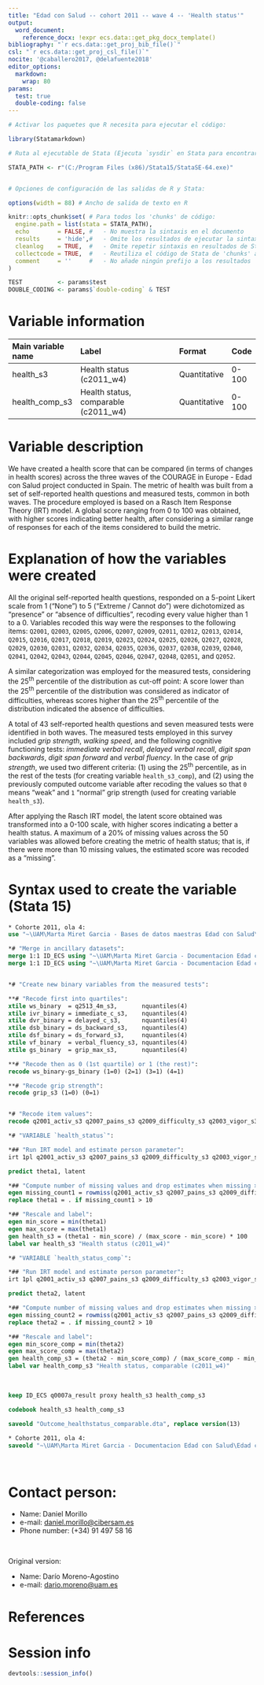 ```yaml
---
title: "Edad con Salud -- cohort 2011 -- wave 4 -- 'Health status'"
output:
  word_document:
    reference_docx: !expr ecs.data::get_pkg_docx_template()
bibliography: "`r ecs.data::get_proj_bib_file()`"
csl: "`r ecs.data::get_proj_csl_file()`"
nocite: '@caballero2017, @delafuente2018'
editor_options: 
  markdown:
    wrap: 80
params:
  test: true
  double-coding: false
---
```


```r
# Activar los paquetes que R necesita para ejecutar el código:

library(Statamarkdown)

# Ruta al ejecutable de Stata (Ejecuta `sysdir` en Stata para encontrar la ruta)

STATA_PATH <- r"(C:/Program Files (x86)/Stata15/StataSE-64.exe)"


# Opciones de configuración de las salidas de R y Stata:

options(width = 88) # Ancho de salida de texto en R

knitr::opts_chunk$set( # Para todos los 'chunks' de código:
  engine.path = list(stata = STATA_PATH),
  echo        = FALSE, #   - No muestra la sintaxis en el documento
  results     = 'hide',#   - Omite los resultados de ejecutar la sintaxis
  cleanlog    = TRUE,  #   - Omite repetir sintaxis en resultados de Stata
  collectcode = TRUE,  #   - Reutiliza el código de Stata de 'chunks' anteriores
  comment     = ''     #   - No añade ningún prefijo a los resultados
)

TEST          <- params$test
DOUBLE_CODING <- params$`double-coding` & TEST
```

# Variable information

| Main variable name | Label                                | Format       | Code  |
|:-------------------|:-------------------------------------|:-------------|:------|
| health_s3          | Health status (c2011_w4)             | Quantitative | 0-100 |
| health_comp_s3     | Health status, comparable (c2011_w4) | Quantitative | 0-100 |

# Variable description

We have created a health score that can be compared (in terms of changes in
health scores) across the three waves of the COURAGE in Europe - Edad con Salud
project conducted in Spain. The metric of health was built from a set of
self-reported health questions and measured tests, common in both waves. The
procedure employed is based on a Rasch Item Response Theory (IRT) model. A
global score ranging from 0 to 100 was obtained, with higher scores indicating
better health, after considering a similar range of responses for each of the
items considered to build the metric.

# Explanation of how the variables were created

All the original self-reported health questions, responded on a 5-point Likert
scale from 1 ("None") to 5 ("Extreme / Cannot do") were dichotomized as
"presence" or "absence of difficulties", recoding every value higher than 1 to a
0. Variables recoded this way were the responses to the following items:
`Q2001`, `Q2003`, `Q2005`, `Q2006`, `Q2007`, `Q2009`, `Q2011`, `Q2012`, `Q2013`,
`Q2014`, `Q2015`, `Q2016`, `Q2017`, `Q2018`, `Q2019`, `Q2023`, `Q2024`, `Q2025`,
`Q2026`, `Q2027`, `Q2028`, `Q2029`, `Q2030`, `Q2031`, `Q2032`, `Q2034`, `Q2035`,
`Q2036`, `Q2037`, `Q2038`, `Q2039`, `Q2040`, `Q2041`, `Q2042`, `Q2043`, `Q2044`,
`Q2045`, `Q2046`, `Q2047`, `Q2048`, `Q2051`, and `Q2052`.

A similar categorization was employed for the measured tests, considering the
25^th^ percentile of the distribution as cut-off point: A score lower than the
25^th^ percentile of the distribution was considered as indicator of
difficulties, whereas scores higher than the 25^th^ percentile of the
distribution indicated the absence of difficulties.

A total of 43 self-reported health questions and seven measured tests were
identified in both waves. The measured tests employed in this survey included
*grip strength*, *walking speed*, and the following cognitive functioning tests:
*immediate verbal recall*, *delayed verbal recall*, *digit span backwards*,
*digit span forward* and *verbal fluency*. In the case of *grip strength*, we
used two different criteria: (1) using the 25^th^ percentile, as in the rest of
the tests (for creating variable `health_s3_comp`), and (2) using the previously
computed outcome variable after recoding the values so that `0` means "weak" and
`1` "normal" grip strength (used for creating variable `health_s3`).

After applying the Rasch IRT model, the latent score obtained was transformed
into a 0-100 scale, with higher scores indicating a better a health status. A
maximum of a 20% of missing values across the 50 variables was allowed before
creating the metric of health status; that is, if there were more than 10
missing values, the estimated score was recoded as a "missing".

# Syntax used to create the variable (Stata 15)

```stata
* Cohorte 2011, ola 4:
use "~\UAM\Marta Miret Garcia - Bases de datos maestras Edad con Salud\Ola_4\Cohorte 2011\rawdata_c2011w4.dta"
```

```stata
*# "Merge in ancillary datasets":
merge 1:1 ID_ECS using "~\UAM\Marta Miret Garcia - Documentacion Edad con Salud\Edad con salud - Ola 4\Outcomes\Cohorte 2011\Outcome datasets\Outcome_gripstrength.dta", gen(merge_gs)
merge 1:1 ID_ECS using "~\UAM\Marta Miret Garcia - Documentacion Edad con Salud\Edad con salud - Ola 4\Outcomes\Cohorte 2011\Outcome datasets\Outcome_cognition.dta", gen(merge_cog)


*# "Create new binary variables from the measured tests":

**# "Recode first into quartiles":
xtile ws_binary  = q2513_4m_s3,       nquantiles(4)
xtile ivr_binary = immediate_c_s3,    nquantiles(4)
xtile dvr_binary = delayed_c_s3,      nquantiles(4)
xtile dsb_binary = ds_backward_s3,    nquantiles(4)
xtile dsf_binary = ds_forward_s3,     nquantiles(4)
xtile vf_binary  = verbal_fluency_s3, nquantiles(4)
xtile gs_binary  = grip_max_s3,       nquantiles(4)

**# "Recode then as 0 (1st quartile) or 1 (the rest)":
recode ws_binary-gs_binary (1=0) (2=1) (3=1) (4=1)

**# "Recode grip strength":
recode grip_s3 (1=0) (0=1)


*# "Recode item values":
recode q2001_activ_s3 q2007_pains_s3 q2009_difficulty_s3 q2003_vigor_s3 q2036_walk_s3 q2026_walk_s3 q2041_movement_s3 q2029_climb_s3 q2046_going_s3 q2045_movement_s3 q2030_crouch_s3 q2027_stand_s3 q2043_arising_s3 q2025_sitting_s3 q2028_stand_s3 q2031_pickup_s3 q2034_reach_s3 q2040_carry_s3 q2037_wash_s3 q2038_dress_s3 q2044_toilet_s3 q2042_eating_s3 q2005_appear_s3 q2006_stay_s3 q2035_concent_s3 q2011_learn_s3 q2033_activ_s3 q2012_relat_s3 q2013_confl_s3 q2014_friend_s3 q2015_strang_s3 q2032_hh_resp_s3 q2039_daily_s3 q2016_sleep_s3 q2017_rested_s3 q2018_depr_s3 q2019_worry_s3 q2047_affect_s3 q2048_interf_s3 q2023_vis_diff_s3 q2024_vis_diff_s3 q2051_hear_diff_s3 q2052_hear_diff_s3 (888=.) (2=0) (3=0) (4=0) (5=0)

*# "VARIABLE `health_status`":

*## "Run IRT model and estimate person parameter":
irt 1pl q2001_activ_s3 q2007_pains_s3 q2009_difficulty_s3 q2003_vigor_s3 q2036_walk_s3 q2026_walk_s3 q2041_movement_s3 q2029_climb_s3 q2046_going_s3 q2045_movement_s3 q2030_crouch_s3 q2027_stand_s3 q2043_arising_s3 q2025_sitting_s3 q2028_stand_s3 q2031_pickup_s3 q2034_reach_s3 q2040_carry_s3 q2037_wash_s3 q2038_dress_s3 q2044_toilet_s3 q2042_eating_s3 q2005_appear_s3 q2006_stay_s3 q2035_concent_s3 q2011_learn_s3 q2033_activ_s3 q2012_relat_s3 q2013_confl_s3 q2014_friend_s3 q2015_strang_s3 q2032_hh_resp_s3 q2039_daily_s3 q2016_sleep_s3 q2017_rested_s3 q2018_depr_s3 q2019_worry_s3 q2047_affect_s3 q2048_interf_s3 q2023_vis_diff_s3 q2024_vis_diff_s3 q2051_hear_diff_s3 q2052_hear_diff_s3 grip_s3 ws_binary-vf_binary

predict theta1, latent

*## "Compute number of missing values and drop estimates when missing > 20%":
egen missing_count1 = rowmiss(q2001_activ_s3 q2007_pains_s3 q2009_difficulty_s3 q2003_vigor_s3 q2036_walk_s3 q2026_walk_s3 q2041_movement_s3 q2029_climb_s3 q2046_going_s3 q2045_movement_s3 q2030_crouch_s3 q2027_stand_s3 q2043_arising_s3 q2025_sitting_s3 q2028_stand_s3 q2031_pickup_s3 q2034_reach_s3 q2040_carry_s3 q2037_wash_s3 q2038_dress_s3 q2044_toilet_s3 q2042_eating_s3 q2005_appear_s3 q2006_stay_s3 q2035_concent_s3 q2011_learn_s3 q2033_activ_s3 q2012_relat_s3 q2013_confl_s3 q2014_friend_s3 q2015_strang_s3 q2032_hh_resp_s3 q2039_daily_s3 q2016_sleep_s3 q2017_rested_s3 q2018_depr_s3 q2019_worry_s3 q2047_affect_s3 q2048_interf_s3 q2023_vis_diff_s3 q2024_vis_diff_s3 q2051_hear_diff_s3 q2052_hear_diff_s3 grip_s3 ws_binary-vf_binary)
replace theta1 = . if missing_count1 > 10

*## "Rescale and label":
egen min_score = min(theta1)
egen max_score = max(theta1)
gen health_s3 = (theta1 - min_score) / (max_score - min_score) * 100
label var health_s3 "Health status (c2011_w4)"

*# "VARIABLE `health_status_comp`":

*## "Run IRT model and estimate person parameter":
irt 1pl q2001_activ_s3 q2007_pains_s3 q2009_difficulty_s3 q2003_vigor_s3 q2036_walk_s3 q2026_walk_s3 q2041_movement_s3 q2029_climb_s3 q2046_going_s3 q2045_movement_s3 q2030_crouch_s3 q2027_stand_s3 q2043_arising_s3 q2025_sitting_s3 q2028_stand_s3 q2031_pickup_s3 q2034_reach_s3 q2040_carry_s3 q2037_wash_s3 q2038_dress_s3 q2044_toilet_s3 q2042_eating_s3 q2005_appear_s3 q2006_stay_s3 q2035_concent_s3 q2011_learn_s3 q2033_activ_s3 q2012_relat_s3 q2013_confl_s3 q2014_friend_s3 q2015_strang_s3 q2032_hh_resp_s3 q2039_daily_s3 q2016_sleep_s3 q2017_rested_s3 q2018_depr_s3 q2019_worry_s3 q2047_affect_s3 q2048_interf_s3 q2023_vis_diff_s3 q2024_vis_diff_s3 q2051_hear_diff_s3 q2052_hear_diff_s3 ws_binary-gs_binary

predict theta2, latent

*## "Compute number of missing values and drop estimates when missing > 20%":
egen missing_count2 = rowmiss(q2001_activ_s3 q2007_pains_s3 q2009_difficulty_s3 q2003_vigor_s3 q2036_walk_s3 q2026_walk_s3 q2041_movement_s3 q2029_climb_s3 q2046_going_s3 q2045_movement_s3 q2030_crouch_s3 q2027_stand_s3 q2043_arising_s3 q2025_sitting_s3 q2028_stand_s3 q2031_pickup_s3 q2034_reach_s3 q2040_carry_s3 q2037_wash_s3 q2038_dress_s3 q2044_toilet_s3 q2042_eating_s3 q2005_appear_s3 q2006_stay_s3 q2035_concent_s3 q2011_learn_s3 q2033_activ_s3 q2012_relat_s3 q2013_confl_s3 q2014_friend_s3 q2015_strang_s3 q2032_hh_resp_s3 q2039_daily_s3 q2016_sleep_s3 q2017_rested_s3 q2018_depr_s3 q2019_worry_s3 q2047_affect_s3 q2048_interf_s3 q2023_vis_diff_s3 q2024_vis_diff_s3 q2051_hear_diff_s3 q2052_hear_diff_s3 ws_binary-gs_binary)
replace theta2 = . if missing_count2 > 10

*## "Rescale and label":
egen min_score_comp = min(theta2)
egen max_score_comp = max(theta2)
gen health_comp_s3 = (theta2 - min_score_comp) / (max_score_comp - min_score_comp) * 100
label var health_comp_s3 "Health status, comparable (c2011_w4)"
```

<br>

```stata
keep ID_ECS q0007a_result proxy health_s3 health_comp_s3

codebook health_s3 health_comp_s3
```

```stata
saveold "Outcome_healthstatus_comparable.dta", replace version(13)
```

```stata
* Cohorte 2011, ola 4:
saveold "~\UAM\Marta Miret Garcia - Documentacion Edad con Salud\Edad con salud - Ola 4\Outcomes\Cohorte 2011\Outcome datasets\Outcome_healthstatus_comparable.dta", replace version(13)
```

<br>

# Contact person:

-   Name: Daniel Morillo
-   e-mail:
    [daniel.morillo\@cibersam.es](mailto:daniel.morillo@cibersam.es){.email}
-   Phone number: (+34) 91 497 58 16

<br>

Original version:

-   Name: Darío Moreno-Agostino
-   e-mail: [dario.moreno\@uam.es](mailto:dario.moreno@uam.es){.email}

# References

::: {#refs}
:::

\newpage

# Session info

```r
devtools::session_info()
```
